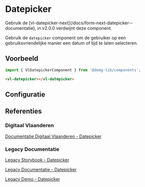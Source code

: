
# Datepicker

<Alert title="Deprecated">
    Gebruik de [vl-datepicker-next](/docs/form-next-datepicker--documentatie), in v2.0.0 verdwijnt deze component.
</Alert>

Gebruik de `datepicker` component om de gebruiker op een gebruiksvriendelijke manier een datum of tijd te laten selecteren.

## Voorbeeld

```js
import { VlDatepickerComponent } from '@domg-lib/components';
```

```html
<vl-datepicker></vl-datepicker>
```

<Canvas of={VlDatepickerStories.DatepickerDefault} />

## Configuratie

<ArgTypes of={VlDatepickerStories.DatepickerDefault} />

## Referenties

### Digitaal Vlaanderen

[Documentatie Digitaal Vlaanderen - Datepicker](https://overheid.vlaanderen.be/webuniversum/v3/documentation/components/vl-ui-datepicker/)

### Legacy Documentatie

[Legacy Storybook - Datepicker](https://webcomponenten.omgeving.vlaanderen.be/storybook/?path=/docs/custom-elements-vl-datepicker--default)

[Legacy Documentatie - Datepicker](https://webcomponenten.omgeving.vlaanderen.be/doc/VlDatepicker.html)

[Legacy Demo - Datepicker](https://webcomponenten.omgeving.vlaanderen.be/demo/vl-datepicker.html)
